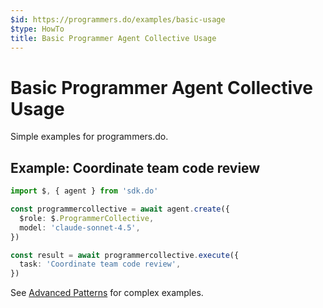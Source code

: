 ```yaml
---
$id: https://programmers.do/examples/basic-usage
$type: HowTo
title: Basic Programmer Agent Collective Usage
---
```


# Basic Programmer Agent Collective Usage

Simple examples for programmers.do.

## Example: Coordinate team code review

```typescript
import $, { agent } from 'sdk.do'

const programmercollective = await agent.create({
  $role: $.ProgrammerCollective,
  model: 'claude-sonnet-4.5',
})

const result = await programmercollective.execute({
  task: 'Coordinate team code review',
})
```

See [Advanced Patterns](./advanced-patterns) for complex examples.
